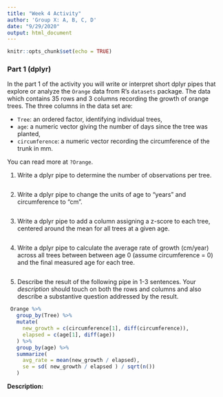 ```yaml
---
title: "Week 4 Activity"
author: 'Group X: A, B, C, D'
date: "9/29/2020"
output: html_document
---
```


```r
knitr::opts_chunk$set(echo = TRUE)
```

### Part 1 (dplyr)

In the part 1 of the activity you will write or interpret short dplyr pipes
that explore or analyze the `Orange` data from R's `datasets` package. The data
which contains 35 rows and 3 columns recording the growth
of orange trees.  The three columns in the data set are:

  - `Tree`: an ordered factor, identifying individual trees, 
  - `age`: a numeric vector giving the number of days 
    since the tree was planted,
  - `circumference`: a numeric vector recording the circumference of the 
    trunk in mm. 

You can read more at `?Orange`. 

1. Write a dplyr pipe to determine the number of
observations per tree.

```r

```

2. Write a dplyr pipe to change the units of age to "years" 
and circumference to "cm".

```r

```

 
3. Write a dplyr pipe to add a column assigning a
z-score to each tree, centered around the mean for all trees at a given age.

```r

```

 
4. Write a dplyr pipe to calculate the average rate of growth
(cm/year) across all trees between between age 0 (assume circumference = 0) and
the final measured age for each tree.

```r

```

5. Describe the result of the following pipe in 1-3 sentences. Your
    *description* should touch on both the rows and columns and also describe
    a substantive question addressed by the result. 

```r
 Orange %>%
   group_by(Tree) %>%
   mutate( 
     new_growth = c(circumference[1], diff(circumference)),
     elapsed = c(age[1], diff(age))
   ) %>%
   group_by(age) %>% 
   summarize( 
     avg_rate = mean(new_growth / elapsed),
     se = sd( new_growth / elapsed ) / sqrt(n()) 
   )
```

**Description:**

